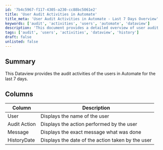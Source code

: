 ```yaml
---
id: '7b4c5967-f117-4305-a230-cc88bc5061e2'
title: 'User Audit Activities in Automate'
title_meta: 'User Audit Activities in Automate - Last 7 Days Overview'
keywords: ['audit', 'activities', 'users', 'automate', 'dataview']
description: 'This document provides a detailed overview of user audit activities in ConnectWise Automate over the last 7 days, including user actions, messages, and timestamps for each event.'
tags: ['audit', 'users', 'activities', 'dataview', 'history']
draft: false
unlisted: false
---
```

## Summary

This Dataview provides the audit activities of the users in Automate for the last 7 days.

## Columns

| Column       | Description                                    |
|--------------|------------------------------------------------|
| User         | Displays the name of the user                  |
| Audit Action | Displays the action performed by the user      |
| Message      | Displays the exact message what was done       |
| HistoryDate  | Displays the date of the action taken by the user |












